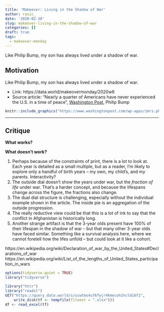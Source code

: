 ```yaml
---
title: 'Makeover: Living in the Shadow of War'
author: ravic_
date: '2020-02-10'
slug: makeover-living-in-the-shadow-of-war
categories: []
draft: true
tags:
  - makeover-monday
---
```


Like Philip Bump, my son has always lived under a shadow of war.
<!--more-->

## Motivation
Like Philip Bump, my son has always lived under a shadow of war.

* Link: https://data.world/makeovermonday/2020w6
* Source article: "Nearly a quarter of Americans have never experienced the U.S. in a time of peace", [Washington Post](https://www.washingtonpost.com/politics/2020/01/08/nearly-quarter-americans-have-never-experienced-us-time-peace/), Philip Bump 


```r
knitr::include_graphics("https://www.washingtonpost.com/wp-apps/imrs.php?src=https://arc-anglerfish-washpost-prod-washpost.s3.amazonaws.com/public/4A5YOKSYL5C4TNCAO6CPQDQL4U.png&w=800")
```

---

## Critique

**What works?**

**What doesn't work?**

1.  Perhaps because of the constraints of print, there is a lot to look at.
    Each year is detailed as a small multiple, but as a reader, I'm likely
    to explore only a handful of birth years -- my own, my child's, and my 
    parents. Interactivity?
2.  The outside dial doesn't show the years under war, but the *fraction of 
    life* under war. That's a harder concept, and because the lifespans change
    across the figure, the fractions also change.
3.  The dual dial structure is challenging, especially without the individual
    example shown in the article. The inside pie is an aggregation of the 
    outside progression.
4.  The really reductive view could be that this is a lot of ink to say that 
    the conflict in Afghanistan is historically long. 
5.  Another strange artifact is that the 3-year olds present have 100% of their
    lifespan in the shadow of war -- but that many other 3-year olds have faced
    similar. Something like a survival analysis here, where we cannot foretell
    how the lifes unfold -- but could look at it like a cohort.
    
https://en.wikipedia.org/wiki/Declaration_of_war_by_the_United_States#Declarations_of_war
https://en.wikipedia.org/wiki/List_of_the_lengths_of_United_States_participation_in_wars



```r
options(tidyverse.quiet = TRUE)
library("tidyverse")
```

```r
library("httr")
library("readxl")
GET("https://query.data.world/s/ucwtms4u76fwjr4kmecoh2ncldi6f2", 
    write_disk(tf <- tempfile(fileext = ".xlsx")))
df <- read_excel(tf)
```

